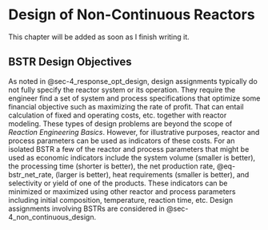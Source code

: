 # Design of Non-Continuous Reactors {#sec-4_non_continuous_design}

This chapter will be added as soon as I finish writing it.

## BSTR Design Objectives

As noted in @sec-4_response_opt_design, design assignments typically do not fully specify the reactor system or its operation. They require the engineer find a set of system and process specifications that optimize some financial objective such as maximizing the rate of profit. That can entail calculation of fixed and operating costs, etc. together with reactor modeling. These types of design problems are beyond the scope of *Reaction Engineering Basics*. However, for illustrative purposes, reactor and process parameters can be used as indicators of these costs. For an isolated BSTR a few of the reactor and process parameters that might be used as economic indicators include the system volume (smaller is better), the processing time (shorter is better), the net production rate, @eq-bstr_net_rate, (larger is better), heat requirements (smaller is better), and selectivity or yield of one of the products. These indicators can be minimized or maximized using other reactor and process parameters including initial composition, temperature, reaction time, etc. Design assignments involving BSTRs are considered in @sec-4_non_continuous_design.
